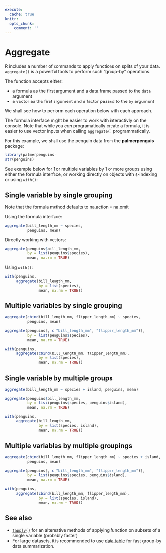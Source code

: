 ```yaml
---
execute:
  cache: true
knitr:
  opts_chunk: 
    comment: ''
---
```

# Aggregate {#sec-aggregate}

R includes a number of commands to apply functions on splits of your data.
`aggregate()` is a powerful tools to perform such "group-by" operations.

The function accepts either:

- a formula as the first argument and a data.frame passed to the `data` argument
- a vector as the first argument and a factor passed to the `by` argument 

We shall see how to perform each operation below with 
each approach. 

The formula interface might be easier to work with 
interactivly on the console. 
Note that while you *can* programatically create a formula, it is easier to use
vector inputs when calling `aggregate()` programmatically. 

For this example, we shall use the penguin data from the **palmerpenguis**
package:

```r
library(palmerpenguins)
str(penguins)
```

See example below for 1 or multiple variables by 1 or more groups using either 
the formula interface, or working directly on objects with `$`-indexing or 
using `with()`:

## Single variable by single grouping

Note that the formula method defaults to na.action = na.omit

Using the formula interface:

```r
aggregate(bill_length_mm ~ species,
          penguins, mean)
```

Directly working with vectors:

```r
aggregate(penguins$bill_length_mm,
          by = list(penguins$species),
          mean, na.rm = TRUE)
```

Using `with()`:

```r
with(penguins,
     aggregate(bill_length_mm,
               by = list(species),
               mean, na.rm = TRUE))
```

## Multiple variables by single grouping

```r
aggregate(cbind(bill_length_mm, flipper_length_mm) ~ species,
          penguins, mean)
```

```r
aggregate(penguins[, c("bill_length_mm", "flipper_length_mm")],
          by = list(penguins$species),
          mean, na.rm = TRUE)
```

```r
with(penguins,
     aggregate(cbind(bill_length_mm, flipper_length_mm),
               by = list(species),
               mean, na.rm = TRUE))
```

## Single variable by multiple groups

```r
aggregate(bill_length_mm ~ species + island, penguins, mean)
```

```r
aggregate(penguins$bill_length_mm,
          by = list(penguins$species, penguins$island),
          mean, na.rm = TRUE)
```

```r
with(penguins,
     aggregate(bill_length_mm,
               by = list(species, island),
               mean, na.rm = TRUE))
```

## Multiple variables by multiple groupings

```r
aggregate(cbind(bill_length_mm, flipper_length_mm) ~ species + island,
          penguins, mean)
```

```r
aggregate(penguins[, c("bill_length_mm", "flipper_length_mm")],
          by = list(penguins$species, penguins$island),
          mean, na.rm = TRUE)
```

```r
with(penguins,
     aggregate(cbind(bill_length_mm, flipper_length_mm),
               by = list(species, island),
               mean, na.rm = TRUE))
```

## See also

- [`tapply()`]({#tapply}) for an alternative methods of applying function on 
subsets of a single variable (probably faster)
- For large datasets, it is recommended to use [data.table](#sec-datatable) for 
fast group-by data summarization.

